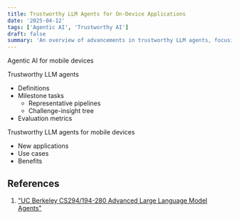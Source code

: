 ```yaml
---
title: Trustworthy LLM Agents for On-Device Applications
date: '2025-04-12'
tags: ['Agentic AI', 'Trustworthy AI']
draft: false
summary: 'An overview of advancements in trustworthy LLM agents, focusing on their challenges, opportunities, and applications for on-device use.'
---
```


Agentic AI for mobile devices

Trustworthy LLM agents
- Definitions 
- Milestone tasks
    - Representative pipelines
    - Challenge-insight tree
- Evaluation metrics

Trustworthy LLM agents for mobile devices
- New applications
- Use cases
- Benefits

## References
1. ["UC Berkeley CS294/194-280 Advanced Large Language Model Agents"](https://rdi.berkeley.edu/adv-llm-agents/sp25)